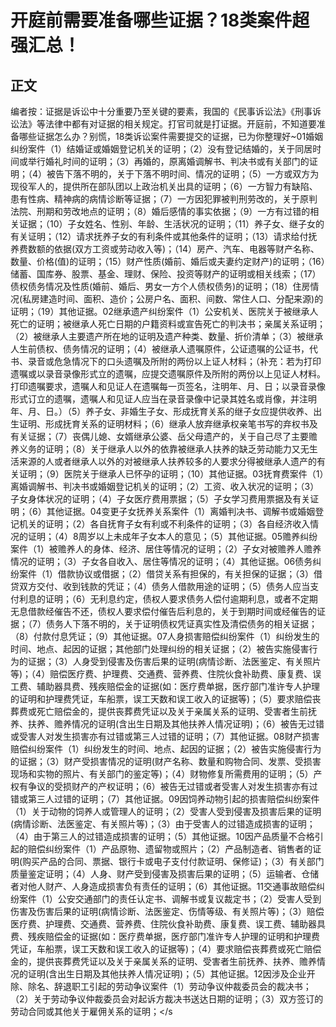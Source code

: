 # 开庭前需要准备哪些证据？18类案件超强汇总！
## 正文
编者按：证据是诉讼中十分重要乃至关键的要素，我国的《民事诉讼法》《刑事诉讼法》等法律中都有对证据的相关规定。打官司就是打证据。开庭前，不知道要准备哪些证据怎么办？别慌，18类诉讼案件需要提交的证据，已为你整理好~01婚姻纠纷案件（1）结婚证或婚姻登记机关的证明；（2）没有登记结婚的，关于同居时间或举行婚礼时间的证明；（3）再婚的，原离婚调解书、判决书或有关部门的证明；（4）被告下落不明的，关于下落不明时间、情况的证明；（5）一方或双方为现役军人的，提供所在部队团以上政治机关出具的证明；（6）一方智力有缺陷、患有性病、精神病的病情诊断等证据；（7）一方因犯罪被判刑劳改的，关于原判法院、刑期和劳改地点的证明；（8）婚后感情的事实依据；（9）一方有过错的相关证据；（10）子女姓名、性别、年龄、生活状况的证明；（11）养子女、继子女的有关证明；（12）请求抚养子女的有利条件或其他条件的证明；（13）请求给付抚养费数额的依据(双方工资或劳动收入等)；（14）房产、汽车、电器等财产名称、数量、价格(值)的证明；（15）财产性质(婚前、婚后或夫妻约定财产)的证明；（16）储蓄、国库券、股票、基金、理财、保险、投资等财产的证明或相关线索；（17）债权债务情况及性质(婚前、婚后、男女一方个人债权债务)的证明；（18）住房情况(私房建造时间、面积、造价；公房户名、面积、间数、常住人口、分配来源)的证明；（19）其他证据。02继承遗产纠纷案件（1）公安机关、医院关于被继承人死亡的证明；被继承人死亡日期的户籍资料或宣告死亡的判决书；亲属关系证明；（2）被继承人主要遗产所在地的证明及遗产种类、数量、折价清单；（3）被继承人生前债权、债务情况的证明；（4）被继承人遗嘱原件，公证遗嘱的公证书，代书、录音或危急情况下的口头遗嘱及所附的两份以上证人材料；（补充：若为打印遗嘱或以录音录像形式立的遗嘱，应提交遗嘱原件及所附的两份以上见证人材料。打印遗嘱要求，遗嘱人和见证人在遗嘱每一页签名，注明年、月、日；以录音录像形式订立的遗嘱，遗嘱人和见证人应当在录音录像中记录其姓名或肖像，并注明年、月、日。）（5）养子女、非婚生子女、形成抚育关系的继子女应提供收养、出生证明、形成抚育关系的证明材料；（6）继承人放弃继承权亲笔书写的弃权书及有关证据；（7）丧偶儿媳、女婿继承公婆、岳父母遗产的，关于自己尽了主要赡养义务的证明；（8）关于继承人以外的依靠被继承人扶养的缺乏劳动能力又无生活来源的人或者继承人以外的对被继承人扶养较多的人要求分得被继承人遗产的有关证明；（9）医院关于继承人已怀孕的证明；（10）其他证据。03抚育费案件（1）离婚调解书、判决书或婚姻登记机关的证明；（2）工资、收入状况的证明；（3）子女身体状况的证明；（4）子女医疗费用票据；（5）子女学习费用票据及有关证明；（6）其他证据。04变更子女抚养关系案件（1）离婚判决书、调解书或婚姻登记机关的证明；（2）各自抚育子女有利或不利条件的证明；（3）各自经济收入情况的证明；（4）8周岁以上未成年子女本人的意见；（5）其他证据。05赡养纠纷案件（1）被赡养人的身体、经济、居住等情况的证明；（2）子女对被赡养人赡养情况的证明；（3）子女各自收入、居住等情况的证明；（4）其他证据。06债务纠纷案件（1）借款协议或借据；（2）借贷关系有担保的，有关担保的证据；（3）借贷双方交付、收到钱款的凭证；（4）债务人借款用途的证明；（5）债务人应当支付利息的证明；（6）无利息约定，债权人要求债务人偿付逾期利息，或者不定期无息借款经催告不还，债权人要求偿付催告后利息的，关于到期时间或经催告的证据；（7）债务人下落不明的，关于证明债权凭证真实性及清偿债务的相关证据；（8）付款付息凭证；（9）其他证据。07人身损害赔偿纠纷案件（1）纠纷发生的时间、地点、起因的证据；其他部门处理纠纷的相关证据；（2）被告实施侵害行为的证据；（3）人身受到侵害及伤害后果的证明(病情诊断、法医鉴定、有关照片等)；（4）赔偿医疗费、护理费、交通费、营养费、住院伙食补助费、康复费、误工费、辅助器具费、残疾赔偿金的证据(如：医疗费单据，医疗部门准许专人护理的证明和护理费凭证，车船票，误工天数和误工收入的证据等)；（5）要求赔偿丧葬费或死亡赔偿金的，提供丧葬费凭证以及关于亲属关系的证明、受害者生前抚养、扶养、赡养情况的证明(含出生日期及其他扶养人情况证明)；（6）被告无过错或受害人对发生损害亦有过错或第三人过错的证明；（7）其他证据。08财产损害赔偿纠纷案件（1）纠纷发生的时间、地点、起因的证据；（2）被告实施侵害行为的证据；（3）财产受损害情况的证明(财产名称、数量和购物合同、发票、受损害现场和实物的照片、有关部门的鉴定等)；（4）财物修复所需费用的证明；（5）产权有争议的受损财产的产权证明；（6）被告无过错或者受害人对发生损害亦有过错或第三人过错的证明；（7）其他证据。09因饲养动物引起的损害赔偿纠纷案件（1）关于动物的饲养人或管理人的证明；（2）受害人受到侵害及损害后果的证明(病情诊断、法医鉴定、有关照片等)；（3）由于受害人的过错造成损害的证明；（4）由于第三人的过错造成损害的证明；（5）其他证据。10因产品质量不合格引起的赔偿纠纷案件（1）产品原物、遗留物或照片；（2）产品制造者、销售者的证明(购买产品的合同、票据、银行卡或电子支付付款证明、保修证)；（3）有关部门质量鉴定证明；（4）人身、财产受到侵害及损害后果的证明；（5）运输者、仓储者对他人财产、人身造成损害负有责任的证明；（6）其他证据。11交通事故赔偿纠纷案件（1）公安交通部门的责任认定书、调解书或复议裁定书；（2）受害人受到伤害及伤害后果的证明(病情诊断、法医鉴定、伤情等级、有关照片等)；（3）赔偿医疗费、护理费、交通费、营养费、住院伙食补助费、康复费、误工费、辅助器具费、残疾赔偿金的证据(如：医疗费单据，医疗部门准许专人护理的证明和护理费凭证，车船票，误工天数和误工收入的证据等)；（4）要求赔偿丧葬费或死亡赔偿金的，提供丧葬费凭证以及关于亲属关系的证明、受害者生前抚养、扶养、赡养情况的证明(含出生日期及其他扶养人情况证明)；（5）其他证据。12因涉及企业开除、除名、辞退职工引起的劳动争议案件（1）劳动争议仲裁委员会的裁决书；（2）关于劳动争议仲裁委员会对起诉方裁决书送达日期的证明；（3）双方签订的劳动合同或其他关于雇佣关系的证明；</s